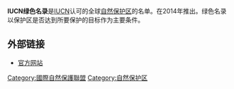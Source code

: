 '''IUCN绿色名录'''是[[IUCN|IUCN]]认可的全球[[自然保护区|自然保护区]]的名单。在2014年推出。绿色名录以保护区是否达到所要保护的目标作为主要条件。

==外部链接==
*[http://www.iucn.org/about/work/programmes/gpap_home/gpap_quality/gpap_greenlist/ 官方网站]{{Wayback|url=http://www.iucn.org/about/work/programmes/gpap_home/gpap_quality/gpap_greenlist/ |date=20141201023108 }}
[[Category:國際自然保護聯盟|Category:國際自然保護聯盟]]
[[Category:自然保护区|Category:自然保护区]]